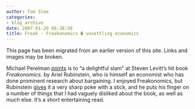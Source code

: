 ```yaml
---
author: Tom Slee
categories:
- blog archive
date: 2007-01-28 06:38:50
title: Freak - Freakonomics � unsettling economics
---
```


::: {.callout-note}

This page has been migrated from an earlier version of this site. 
Links and images may be broken.

:::



				

Michael Perelman [points](http://michaelperelman.wordpress.com/2007/01/27/freak-freakonomics/#comment-237) is to "a delightful slam" at Steven Levitt’s hit book _Freakonomics._ by Ariel Rubinstein, who is himself an economist who has done prominent research about bargaining. I enjoyed Freakonomics, but Rubinstein [gives](http://arielrubinstein.tau.ac.il/papers/freak.pdf) it a very sharp poke with a stick, and he puts his finger on a number of things that I had vaguely disliked about the book, as well as much else. It's a short entertaining read.



		
